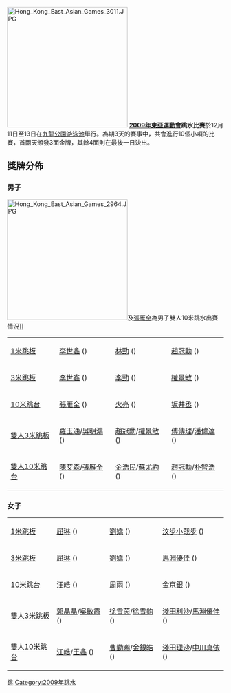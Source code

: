 [[File:Hong_Kong_East_Asian_Games_3011.JPG|280px]]
'''[[2009年東亞運動會|2009年東亞運動會]]跳水比賽'''於12月11日至13日在[[九龍公園游泳池|九龍公園游泳池]]舉行。為期3天的賽事中，共會進行10個小項的比賽，首兩天頒發3面金牌，其餘4面則在最後一日決出。

==獎牌分佈==
=== 男子 ===
[[File:Hong_Kong_East_Asian_Games_2964.JPG|280px]]及[[張雁全|張雁全]]為男子雙人10米跳水出賽情況]]
{| {{MedalistTable|type=項目|style=font-size:small;}} 
|-
|[[2009年東亞運動會跳水比賽－男子1米跳板|1米跳板]]
|[[李世鑫|李世鑫]] ({{CHN}}) 
|[[林勁|林勁]] ({{CHN}}) 
|[[趙冠勳|趙冠勳]] ({{KOR}}) 
|-
|[[2009年東亞運動會跳水比賽－男子3米跳板|3米跳板]]
|[[李世鑫|李世鑫]] ({{CHN}}) 
|[[李勁|李勁]] ({{CHN}}) 
|[[權景敏|權景敏]] ({{KOR}}) 
|-
|[[2009年東亞運動會跳水比賽－男子10米跳台|10米跳台]]
|[[張雁全|張雁全]] ({{CHN}})  
|[[火亮|火亮]] ({{CHN}}) 
|[[坂井丞|坂井丞]] ({{JPN}}) 
|-
|[[2009年東亞運動會跳水比賽－男子雙人3米跳板|雙人3米跳板]]
|[[羅玉通|羅玉通]]/[[吳明鴻|吳明鴻]] ({{CHN}}) 
|[[趙冠勳|趙冠勳]]/[[權景敏|權景敏]] ({{KOR}}) 
|[[傅傳理|傅傳理]]/[[潘偉達|潘偉達]] ({{HKG}}) 
|-
|[[2009年東亞運動會跳水比賽－男子雙人10米跳台|雙人10米跳台]]
|[[陳艾森|陳艾森]]/[[張雁全|張雁全]] ({{CHN}}) 
|[[金浩民|金浩民]]/[[蘇尤約|蘇尤約]] ({{PRK}}) 
|[[趙冠勳|趙冠勳]]/[[朴智浩|朴智浩]] ({{KOR}}) 
|}

=== 女子 ===
{| {{MedalistTable|type=項目|style=font-size:small;}}
|-
|[[2009年東亞運動會跳水比賽－女子1米跳板|1米跳板]]
|[[屈琳|屈琳]] ({{CHN}}) 
|[[劉嬌|劉嬌]] ({{CHN}}) 
|[[汶步小哉步|汶步小哉步]] ({{JPN}}) 
|-
|[[2009年東亞運動會跳水比賽－女子3米跳板|3米跳板]]
|[[屈琳|屈琳]] ({{CHN}}) 
|[[劉嬌|劉嬌]] ({{CHN}}) 
|[[馬淵優佳|馬淵優佳]] ({{JPN}}) 
|-
|[[2009年東亞運動會跳水比賽－女子10米跳台|10米跳台]]
|[[汪皓|汪皓]] ({{CHN}}) 
|[[周雨|周雨]] ({{CHN}}) 
|[[金京銀|金京銀]] ({{PRK}}) 
|-
|[[2009年東亞運動會跳水比賽－女子雙人3米跳板|雙人3米跳板]]
|[[郭晶晶|郭晶晶]]/[[吳敏霞|吳敏霞]] ({{CHN}}) 
|[[徐雪茵|徐雪茵]]/[[徐雪鈞|徐雪鈞]] ({{MAC}})
|[[淺田利沙|淺田利沙]]/[[馬淵優佳|馬淵優佳]] ({{JPN}}) 
|-
|[[2009年東亞運動會跳水比賽－女子雙人10米跳台|雙人10米跳台]]
|[[汪皓|汪皓]]/[[王鑫|王鑫]] ({{CHN}}) 
|[[曹勤晞|曹勤晞]]/[[金銀皓|金銀皓]] ({{PRK}}) 
|[[淺田理沙|淺田理沙]]/[[中川真依|中川真依]] ({{JPN}}) 
|}

{{2009年東亞運動會}}

[[Category:2009年東亞運動會比賽項目|跳]]
[[Category:2009年跳水|Category:2009年跳水]]